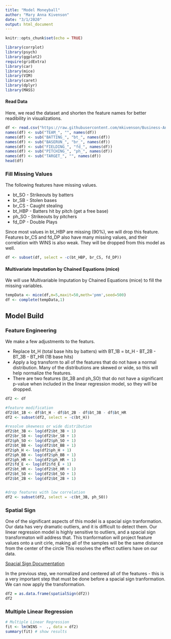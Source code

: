 ```yaml
---
title: "Model Moneyball"
author: "Mary Anna Kivenson"
date: "3/1/2020"
output: html_document
---
```


```r
knitr::opts_chunk$set(echo = TRUE)
```

```r
library(corrplot)
library(psych)
library(ggplot2)
require(gridExtra)
library(car)
library(mice)
library(VIM)
library(caret)
library(dplyr)
library(MASS)
```

#### Read Data

Here, we read the dataset and shorten the feature names for better readibility in visualizations.

```r
df <- read.csv("https://raw.githubusercontent.com/mkivenson/Business-Analytics-Data-Mining/master/Moneyball%20Regression/moneyball-training-data.csv")[-1]
names(df) <- sub("TEAM_", "", names(df))
names(df) <- sub("BATTING_", "bt_", names(df))
names(df) <- sub("BASERUN_", "br_", names(df))
names(df) <- sub("FIELDING_", "fd_", names(df))
names(df) <- sub("PITCHING_", "ph_", names(df))
names(df) <- sub("TARGET_", "", names(df))
head(df)
```



### Fill Missing Values

The following features have missing values.

* bt_SO - Strikeouts by batters
* br_SB - Stolen bases 
* br_CS - Caught stealing 
* bt_HBP - Batters hit by pitch (get a free base) 
* ph_SO - Strikeouts by pitchers
* fd_DP - Double Plays

Since most values in bt_HBP are missing (90%), we will drop this feature. Features br_CS and fd_DP also have many missing values, and their correlation with WINS is also weak. They will be dropped from this model as well.

```r
df <- subset(df, select = -c(bt_HBP, br_CS, fd_DP))
```



#### Multivariate Imputation by Chained Equations (mice)

We will use Multivariable Imputation by Chained Equations (mice) to fill the missing variables.


```r
tempData <- mice(df,m=5,maxit=50,meth='pmm',seed=500)
df <- complete(tempData,1)
```


## Model Build 

### Feature Engineering

We make a few adjustments to the featurs.

* Replace bt_H (total base hits by batters) with BT_1B = bt_H - BT_2B - BT_3B - BT_HR (1B base hits)
* Apply a log transform to all of the features that do not have a normal distribution. Many of the distributions are skewed or wide, so this will help normalize the features.
* There are two features (bt_3B and ph_SO) that do not have a significant p-value when included in the linear regression model, so they will be dropped.

```r
df2 <- df

#feature modification 
df2$bt_1B <- df$bt_H - df$bt_2B - df$bt_3B - df$bt_HR
df2 <- subset(df2, select = -c(bt_H))

#resolve skewness or wide distribution
df2$bt_3B <- log(df2$bt_3B + 1)
df2$br_SB <- log(df2$br_SB + 1)
df2$ph_SO <- log(df2$ph_SO + 1)
df2$bt_BB <- log(df2$bt_BB + 1)
df2$ph_H <- log(df2$ph_H + 1)
df2$ph_BB <- log(df2$ph_BB + 1)
df2$ph_HR <- log(df2$ph_HR + 1)
df2$fd_E <- log(df2$fd_E + 1)
df2$bt_HR <- log(df2$bt_HR + 1)
df2$bt_SO <- log(df2$bt_SO + 1)
df2$bt_2B <- log(df2$bt_2B + 1)


#drop features with low correlation
df2 <- subset(df2, select = -c(bt_3B, ph_SO))
```



### Spatial Sign

One of the significant aspects of this model is a spacial sign tranformation. Our data has very dramatic outliers, and it is difficult to detect them. Our linear regression model is highly sensitive to outliers, and a spacial sign transformaton will address that. This tranformation will project feature values onto a unit cirle, making all of the samples will be the same distance from the center of the circle This resolves the effect outliers have on our data. 

[Spacial Sign Documentation](https://rdrr.io/cran/caret/man/spatialSign.html)

In the previous step, we normalized and centered all of the features - this is a very important step that must be done before a spacial sign tranformation. We can now apply the transformation.

```r
df2 = as.data.frame(spatialSign(df2))
df2
```





### Multiple Linear Regression

```r
# Multiple Linear Regression
fit <- lm(WINS ~  ., data = df2)
summary(fit) # show results
```


